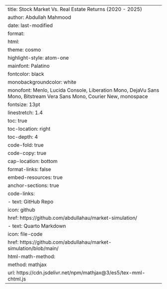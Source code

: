 ---
title: Stock Market Vs. Real Estate Returns (2020 - 2025)
author: Abdullah Mahmood
date: last-modified
format:
    html:
        theme: cosmo
        highlight-style: atom-one
        mainfont: Palatino
        fontcolor: black
        monobackgroundcolor: white
        monofont: Menlo, Lucida Console, Liberation Mono, DejaVu Sans Mono, Bitstream Vera Sans Mono, Courier New, monospace
        fontsize: 13pt
        linestretch: 1.4
        toc: true
        toc-location: right
        toc-depth: 4
        code-fold: true
        code-copy: true
        cap-location: bottom
        format-links: false
        embed-resources: true
        anchor-sections: true
        code-links:
        -   text: GitHub Repo
            icon: github
            href: https://github.com/abdullahau/market-simulation/
        -   text: Quarto Markdown
            icon: file-code
            href: https://github.com/abdullahau/market-simulation/blob/main/    
        html-math-method:
            method: mathjax
            url: https://cdn.jsdelivr.net/npm/mathjax@3/es5/tex-mml-chtml.js
---